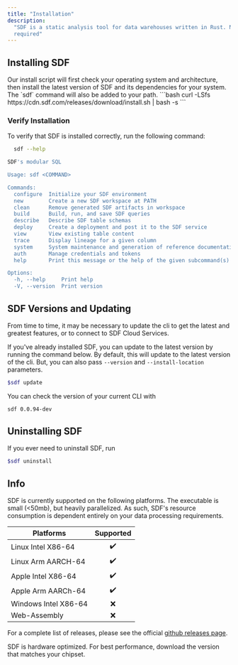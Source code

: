 ```yaml
---
title: "Installation"
description:
  "SDF is a static analysis tool for data warehouses written in Rust. No JVM
  required"
---
```


## Installing SDF

<Tabs>
  <Tab title="Binary Download">
    Our install script will first check your operating system and architecture,
    then install the latest version of SDF and its dependencies for your system.
    The `sdf` command will also be added to your path. 
    ```bash 
    curl -LSfs https://cdn.sdf.com/releases/download/install.sh | bash -s 
    ```
  </Tab>
</Tabs>

### Verify Installation

To verify that SDF is installed correctly, run the following command:

```bash
  sdf --help
```
```bash
SDF's modular SQL

Usage: sdf <COMMAND>

Commands:
  configure  Initialize your SDF environment
  new        Create a new SDF workspace at PATH
  clean      Remove generated SDF artifacts in workspace
  build      Build, run, and save SDF queries
  describe   Describe SDF table schemas
  deploy     Create a deployment and post it to the SDF service
  view       View existing table content
  trace      Display lineage for a given column
  system     System maintenance and generation of reference documentation
  auth       Manage credentials and tokens
  help       Print this message or the help of the given subcommand(s)

Options:
  -h, --help     Print help
  -V, --version  Print version
```

## SDF Versions and Updating

From time to time, it may be necessary to update the cli to get the latest and
greatest features, or to connect to SDF Cloud Services.

If you've already installed SDF, you can update to the latest version by running
the command below. By default, this will update to the latest version of the
cli. But, you can also pass `--version` and `--install-location` parameters.

```bash
$sdf update
```

You can check the version of your current CLI with

```bash
sdf 0.0.94-dev
```

## Uninstalling SDF

If you ever need to uninstall SDF, run

```bash
$sdf uninstall
```

## Info

SDF is currently supported on the following platforms. The executable is small
(\<50mb), but heavily parallelized. As such, SDF's resource consumption is
dependent entirely on your data processing requirements.

| Platforms            | Supported |
| -------------------- | :-------: |
| Linux Intel X86-64   |    ✔️     |
| Linux Arm AARCH-64   |    ✔️     |
| Apple Intel X86-64   |    ✔️     |
| Apple Arm AARCh-64   |    ✔️     |
| Windows Intel X86-64 |    ❌     |
| Web-Assembly         |    ❌     |

For a complete list of releases, please see the official
[github releases page](https://github.com/promise-labs/sdf-cli/releases).

<Tip>
  SDF is hardware optimized. For best performance, download the version that
  matches your chipset.
</Tip>
